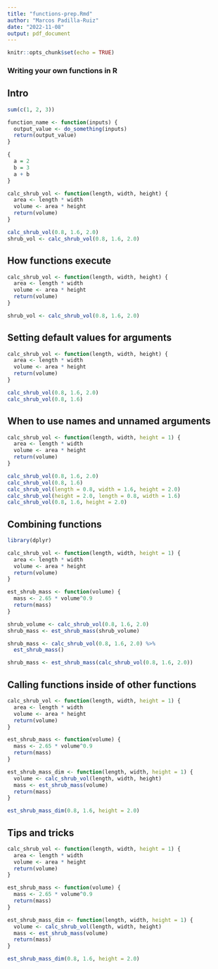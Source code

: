 ```yaml
---
title: "functions-prep.Rmd"
author: "Marcos Padilla-Ruiz"
date: "2022-11-08"
output: pdf_document
---
```


```r
knitr::opts_chunk$set(echo = TRUE)
```


### Writing your own functions in R

## Intro

```r
sum(c(1, 2, 3))

function_name <- function(inputs) {
  output_value <- do_something(inputs)
  return(output_value)
}

{
  a = 2
  b = 3
  a + b
}

calc_shrub_vol <- function(length, width, height) {
  area <- length * width
  volume <- area * height
  return(volume)
}

calc_shrub_vol(0.8, 1.6, 2.0)
shrub_vol <- calc_shrub_vol(0.8, 1.6, 2.0)
```


## How functions execute
```r
calc_shrub_vol <- function(length, width, height) {
  area <- length * width
  volume <- area * height
  return(volume)
}

shrub_vol <- calc_shrub_vol(0.8, 1.6, 2.0)
```


## Setting default values for arguments
```r
calc_shrub_vol <- function(length, width, height) {
  area <- length * width
  volume <- area * height
  return(volume)
}

calc_shrub_vol(0.8, 1.6, 2.0)
calc_shrub_vol(0.8, 1.6)
```


## When to use names and unnamed arguments
```r
calc_shrub_vol <- function(length, width, height = 1) {
  area <- length * width
  volume <- area * height
  return(volume)
}

calc_shrub_vol(0.8, 1.6, 2.0)
calc_shrub_vol(0.8, 1.6)
calc_shrub_vol(length = 0.8, width = 1.6, height = 2.0)
calc_shrub_vol(height = 2.0, length = 0.8, width = 1.6)
calc_shrub_vol(0.8, 1.6, height = 2.0)

```


## Combining functions
```r
library(dplyr)

calc_shrub_vol <- function(length, width, height = 1) {
  area <- length * width
  volume <- area * height
  return(volume)
}

est_shrub_mass <- function(volume) {
  mass <- 2.65 * volume^0.9
  return(mass)
}

shrub_volume <- calc_shrub_vol(0.8, 1.6, 2.0)
shrub_mass <- est_shrub_mass(shrub_volume)

shrub_mass <- calc_shrub_vol(0.8, 1.6, 2.0) %>% 
  est_shrub_mass()

shrub_mass <- est_shrub_mass(calc_shrub_vol(0.8, 1.6, 2.0))
```


## Calling functions inside of other functions
```r
calc_shrub_vol <- function(length, width, height = 1) {
  area <- length * width
  volume <- area * height
  return(volume)
}

est_shrub_mass <- function(volume) {
  mass <- 2.65 * volume^0.9
  return(mass)
}

est_shrub_mass_dim <- function(length, width, height = 1) {
  volume <- calc_shrub_vol(length, width, height)
  mass <- est_shrub_mass(volume)
  return(mass)
}

est_shrub_mass_dim(0.8, 1.6, height = 2.0)
```


## Tips and tricks
```r
calc_shrub_vol <- function(length, width, height = 1) {
  area <- length * width
  volume <- area * height
  return(volume)
}

est_shrub_mass <- function(volume) {
  mass <- 2.65 * volume^0.9
  return(mass)
}

est_shrub_mass_dim <- function(length, width, height = 1) {
  volume <- calc_shrub_vol(length, width, height)
  mass <- est_shrub_mass(volume)
  return(mass)
}

est_shrub_mass_dim(0.8, 1.6, height = 2.0)
```





